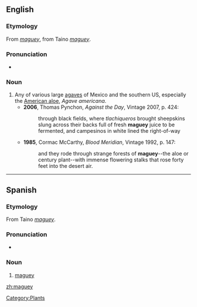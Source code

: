 ==English==

===Etymology===
From {{etyl|es}} ''[[#Spanish|maguey]]'', from Taino ''[[#Taino|maguey]]''.

===Pronunciation===
* {{IPA|/məˈgeɪ/}}

===Noun===
{{en-noun}}

# Any of various large [[agaves]] of Mexico and the southern US, especially the [[American aloe]], ''Agave americana''.
#* '''2006''', Thomas Pynchon, ''Against the Day'', Vintage 2007, p. 424:
#*: through black fields, where ''tlachiqueros'' brought sheepskins slung across their backs full of fresh '''maguey''' juice to be fermented, and campesinos in white lined the right-of-way
#* '''1985''', Cormac McCarthy, ''Blood Meridian'', Vintage 1992, p. 147:
#*: and they rode through strange forests of '''maguey'''--the aloe or century plant--with immense flowering stalks that rose forty feet into the desert air.
{{seecites}}

[[Category:Plants]]

----

==Spanish==

===Etymology===
From Taino ''[[#Taino|maguey]]''.

===Pronunciation===
* {{IPA|/maˈgej/|lang=es}}

===Noun===
{{es-noun-m|plural=magueyes}}

# [[#English|maguey]]

[[zh:maguey]]